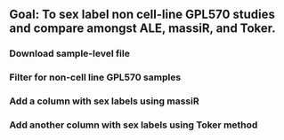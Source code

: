 ## Goal: To sex label non cell-line GPL570 studies and compare amongst ALE, massiR, and Toker.

### Download sample-level file

### Filter for non-cell line GPL570 samples

### Add a column with sex labels using massiR

### Add another column with sex labels using Toker method
